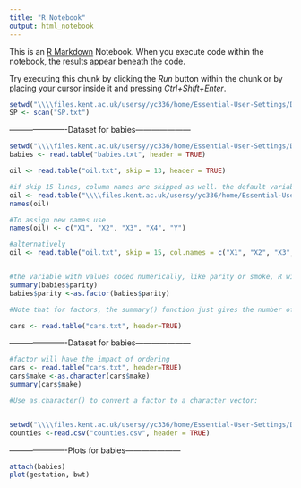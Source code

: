 ---
title: "R Notebook"
output: html_notebook
---

This is an [R Markdown](http://rmarkdown.rstudio.com) Notebook. When you execute code within the notebook, the results appear beneath the code. 

Try executing this chunk by clicking the *Run* button within the chunk or by placing your cursor inside it and pressing *Ctrl+Shift+Enter*. 

```{r}
setwd("\\\\files.kent.ac.uk/usersy/yc336/home/Essential-User-Settings/Desktop/Kent 1st sem/Actuarial Research/w12")
SP <- scan("SP.txt")
```
----------------------Dataset for babies---------------------
```{r}
setwd("\\\\files.kent.ac.uk/usersy/yc336/home/Essential-User-Settings/Desktop/Kent 1st sem/Actuarial Research/w12")
babies <- read.table("babies.txt", header = TRUE)

oil <- read.table("oil.txt", skip = 13, header = TRUE)

#if skip 15 lines, column names are skipped as well. the default variable names are V1, V2, ....
oil <- read.table("\\\\files.kent.ac.uk/usersy/yc336/home/Essential-User-Settings/Desktop/Kent 1st sem/Actuarial Research/w12/oil.txt", skip = 15)
names(oil)

#To assign new names use
names(oil) <- c("X1", "X2", "X3", "X4", "Y")

#alternatively
oil <- read.table("oil.txt", skip = 15, col.names = c("X1", "X2", "X3", "X4", "Y"))


#the variable with values coded numerically, like parity or smoke, R will read these as numeric variables and you have to convert to factors use as.factor()
summary(babies$parity)
babies$parity <-as.factor(babies$parity)

#Note that for factors, the summary() function just gives the number of observations that have each factor level.

cars <- read.table("cars.txt", header=TRUE)
```
----------------------Dataset for babies---------------------
```{r}

#factor will have the impact of ordering
cars <- read.table("cars.txt", header=TRUE)
cars$make <-as.character(cars$make)
summary(cars$make)

#Use as.character() to convert a factor to a character vector:


setwd("\\\\files.kent.ac.uk/usersy/yc336/home/Essential-User-Settings/Desktop/Kent 1st sem/Actuarial Research/w12")
counties <-read.csv("counties.csv", header = TRUE)


```

----------------------Plots for babies---------------------

```{r}
attach(babies)
plot(gestation, bwt)


```

